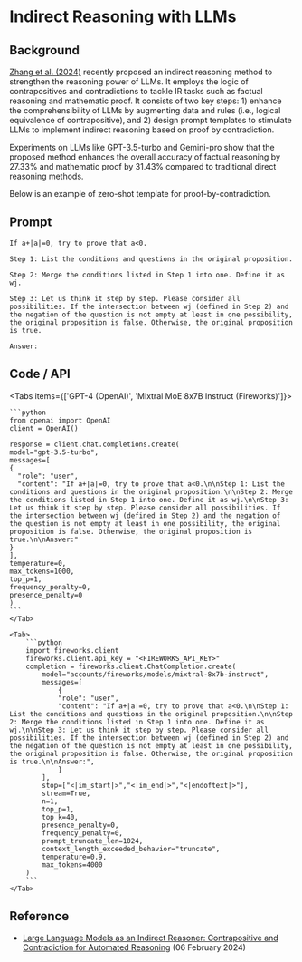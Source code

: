 # Indirect Reasoning with LLMs 


## Background
[Zhang et al. (2024)](https://arxiv.org/abs/2402.03667) recently proposed an indirect reasoning method to strengthen the reasoning power of LLMs. It employs the logic of contrapositives and contradictions to tackle IR tasks such as factual reasoning and mathematic proof. It consists of two key steps: 1) enhance the comprehensibility of LLMs by augmenting data and rules (i.e., logical equivalence of contrapositive), and 2) design prompt templates to stimulate LLMs to implement indirect reasoning based on proof by contradiction.

Experiments on LLMs like GPT-3.5-turbo and Gemini-pro show that the proposed method enhances the overall accuracy of factual reasoning by 27.33% and mathematic proof by 31.43% compared to traditional direct reasoning methods.

Below is an example of zero-shot template for proof-by-contradiction.


## Prompt
```
If a+|a|=0, try to prove that a<0.

Step 1: List the conditions and questions in the original proposition.

Step 2: Merge the conditions listed in Step 1 into one. Define it as wj.

Step 3: Let us think it step by step. Please consider all possibilities. If the intersection between wj (defined in Step 2) and the negation of the question is not empty at least in one possibility, the original proposition is false. Otherwise, the original proposition is true.

Answer:
```

## Code / API

<Tabs items={['GPT-4 (OpenAI)', 'Mixtral MoE 8x7B Instruct (Fireworks)']}>
    <Tab>
  
    ```python
    from openai import OpenAI
    client = OpenAI()

    response = client.chat.completions.create(
    model="gpt-3.5-turbo",
    messages=[
    {
      "role": "user",
      "content": "If a+|a|=0, try to prove that a<0.\n\nStep 1: List the conditions and questions in the original proposition.\n\nStep 2: Merge the conditions listed in Step 1 into one. Define it as wj.\n\nStep 3: Let us think it step by step. Please consider all possibilities. If the intersection between wj (defined in Step 2) and the negation of the question is not empty at least in one possibility, the original proposition is false. Otherwise, the original proposition is true.\n\nAnswer:"
    }
    ],
    temperature=0,
    max_tokens=1000,
    top_p=1,
    frequency_penalty=0,
    presence_penalty=0
    )
    ```
    </Tab>

    <Tab>
        ```python
        import fireworks.client
        fireworks.client.api_key = "<FIREWORKS_API_KEY>"
        completion = fireworks.client.ChatCompletion.create(
            model="accounts/fireworks/models/mixtral-8x7b-instruct",
            messages=[
                {
                "role": "user",
                "content": "If a+|a|=0, try to prove that a<0.\n\nStep 1: List the conditions and questions in the original proposition.\n\nStep 2: Merge the conditions listed in Step 1 into one. Define it as wj.\n\nStep 3: Let us think it step by step. Please consider all possibilities. If the intersection between wj (defined in Step 2) and the negation of the question is not empty at least in one possibility, the original proposition is false. Otherwise, the original proposition is true.\n\nAnswer:",
                }
            ],
            stop=["<|im_start|>","<|im_end|>","<|endoftext|>"],
            stream=True,
            n=1,
            top_p=1,
            top_k=40,
            presence_penalty=0,
            frequency_penalty=0,
            prompt_truncate_len=1024,
            context_length_exceeded_behavior="truncate",
            temperature=0.9,
            max_tokens=4000
        )
        ```
    </Tab>


</Tabs>

## Reference
- [Large Language Models as an Indirect Reasoner: Contrapositive and Contradiction for Automated Reasoning](https://arxiv.org/abs/2402.03667) (06 February 2024)